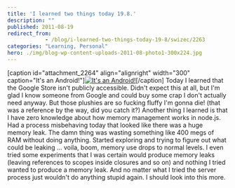 ```yaml
---
title: 'I learned two things today 19.8.'
description: ""
published: 2011-08-19
redirect_from: 
            - /blog/i-learned-two-things-today-19-8/swizec/2263
categories: "Learning, Personal"
hero: ./img/blog-wp-content-uploads-2011-08-photo1-300x224.jpg
---
```

\[caption id=&quot;attachment_2264&quot; align=&quot;alignright&quot; width=&quot;300&quot; caption=&quot;It&#x27;s an Android!&quot;][![](./img/blog-wp-content-uploads-2011-08-photo1-300x224.jpg "It's an Android!")](http://swizec.com/blog/wp-content/uploads/2011/08/photo1.jpg)\[/caption] Today I learned that the Google Store isn&#x27;t publicly accessible. Didn&#x27;t expect this at all, but I&#x27;m glad I know someone from Google and could buy some crap I don&#x27;t actually need anyway. But those plushies are so fucking fluffy I&#x27;m gonna die! (that was a reference by the way, did you catch it?) Another thing I learned is that I have zero knowledge about how memory management works in node.js. Had a process misbehaving today that looked like there was a huge memory leak. The damn thing was wasting something like 400 megs of RAM without doing anything. Started exploring and trying to figure out what could be leaking ... voila, boom, memory use drops to normal levels. I even tried some experiments that I was certain would produce memory leaks (leaving references to scopes inside closures and so on) and nothing I tried wanted to produce a memory leak. And no matter what I tried the server process just wouldn&#x27;t do anything stupid again. I should look into this more.

